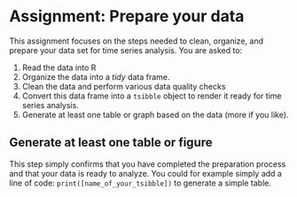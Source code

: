 # Assignment: Prepare your data


This assignment focuses on the steps needed to clean, organize, and prepare your data set for time series analysis. You are asked to:

1. Read the data into R
1. Organize the data into a *tidy* data frame.
1. Clean the data and perform various data quality checks
2. Convert this data frame into a `tsibble` object to render it ready for time series analysis.
3. Generate at least one table or graph based on the data (more if you like).



## Generate at least one table or figure

This step simply confirms that you have completed the preparation process and that your data is ready to analyze. You could for example simply add a line of code: `print([name_of_your_tsibble])` to generate a simple table.






